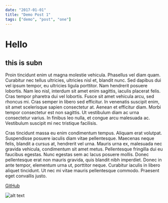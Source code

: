 ---
date: "2017-01-01"
title: "Demo Post 1"
tags: ["demo", "post", "one"]
---

# Hello

## this is subn
Proin tincidunt enim ut magna molestie vehicula. Phasellus vel diam quam. Curabitur nec tellus ultricies, ultricies nisl et, blandit nunc. Sed dapibus dui vel ipsum tempor, eu ultricies ligula porttitor. Nam hendrerit posuere lobortis. Nam leo nisl, interdum sit amet enim sagittis, iaculis placerat felis. Cras tempor pharetra dui vel lobortis. Fusce sit amet vehicula arcu, sed rhoncus mi. Cras semper in libero sed efficitur. In venenatis suscipit enim, sit amet scelerisque sapien consectetur at. Aenean et efficitur diam. Morbi tempor consectetur est non sagittis. Ut vestibulum diam ac urna consectetur varius. In finibus leo nulla, et congue arcu malesuada ac. Vestibulum suscipit mi nec tristique facilisis.

Cras tincidunt massa eu enim condimentum tempus. Aliquam erat volutpat. Suspendisse posuere iaculis diam vitae pellentesque. Maecenas neque felis, blandit a cursus at, hendrerit vel urna. Mauris urna ex, malesuada nec gravida vehicula, condimentum sit amet metus. Pellentesque fringilla dui eu faucibus egestas. Nunc egestas sem ac lacus posuere mollis. Donec pellentesque erat non mauris gravida, quis blandit nibh imperdiet. Donec in ante tempor, elementum urna ut, porttitor neque. Curabitur iaculis in libero aliquet tincidunt. Ut nec mi vitae mauris pellentesque commodo. Praesent eget convallis justo.

[GitHub](http://github.com)

![alt text][logo]

[logo]: https://www.gatsbyjs.org/static/57d3946452f4f7b5c15fde736bdfe7c8/51ce9/strivectin.jpg "Logo Title Text 2"

